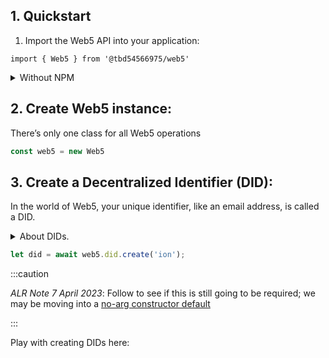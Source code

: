 ## 1. Quickstart

1. Import the Web5 API into your application:

```
import { Web5 } from '@tbd54566975/web5'
```

<details><summary>Without NPM</summary>
<p>

#### Using CDN directly

If not using NPM, you may import the `Web5` class from the library directly on the CDN.

```JavaScript
import { Web5 } from 'https://cdn.jsdelivr.net/npm/@tbd54566975/web5@0.3.1/dist/browser.min.js'
```

</p>
</details>

## 2. Create Web5 instance:

There’s only one class for all Web5 operations

```js
const web5 = new Web5
```

## 3. Create a Decentralized Identifier (DID):

In the world of Web5, your unique identifier, like an email address, is called a DID.

<details><summary>About DIDs.</summary>
<p>

:::caution

ADD LINK to DID page here

:::

</p>
</details>

```js
let did = await web5.did.create('ion');
```


:::caution

*ALR Note 7 April 2023*: Follow to see if this is still going to be required; we may be moving 
into a [no-arg constructor default](https://github.com/TBD54566975/web5-js/issues/31)

:::

Play with creating DIDs here: